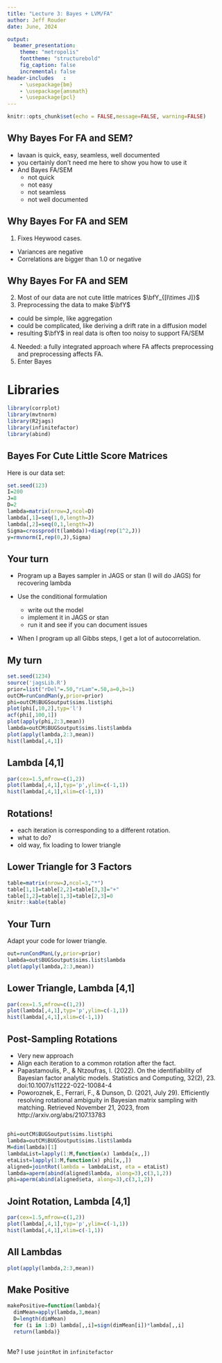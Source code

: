 ```yaml
---
title: "Lecture 3: Bayes + LVM/FA"
author: Jeff Rouder
date: June, 2024

output:
  beamer_presentation:
    theme: "metropolis"
    fonttheme: "structurebold"
    fig_caption: false
    incremental: false
header-includes   :
    - \usepackage{bm}
    - \usepackage{amsmath}
    - \usepackage{pcl}
---
```


```r
knitr::opts_chunk$set(echo = FALSE,message=FALSE, warning=FALSE)
```


## Why Bayes For FA and SEM?

- lavaan is quick, easy, seamless, well documented
- you certainly don't need me here to show you how to use it
- And Bayes FA/SEM
  + not quick
  + not easy
  + not seamless
  + not well documented
  
## Why Bayes For FA and SEM

1. Fixes Heywood cases.
  + Variances are negative
  + Correlations are bigger than 1.0 or negative
  
## Why Bayes For FA and SEM

2. Most of our data are not cute little matrices $\bfY_{[I\times J]}$
3. Preprocessing the data to make $\bfY$
  + could be simple, like aggregation
  + could be complicated, like deriving a drift rate in a diffusion model
  + resulting $\bfY$ in real data is often too noisy to support FA/SEM
4. Needed: a fully integrated approach where FA affects preprocessing and preprocessing affects FA.
5. Enter Bayes


# Libraries

```r
library(corrplot)
library(mvtnorm)
library(R2jags)
library(infinitefactor)
library(abind)
```
## Bayes For Cute Little Score Matrices

Here is our data set:

```r
set.seed(123)
I=200
J=8
D=2
lambda=matrix(nrow=J,ncol=D)
lambda[,1]=seq(1,0,length=J)
lambda[,2]=seq(0,1,length=J)
Sigma=crossprod(t(lambda))+diag(rep(1^2,J))
y=rmvnorm(I,rep(0,J),Sigma)
```

## Your turn

- Program up a Bayes sampler in JAGS or stan (I will do JAGS) for recovering lambda

- Use the conditional formulation 
  + write out the model
  + implement it in JAGS or stan
  + run it and see if you can document issues

- When I program up all Gibbs steps, I get a lot of autocorrelation.  

## My turn

```r
set.seed(1234)
source('jagsLib.R')
prior=list("rDel"=.50,"rLam"=.50,a=0,b=1)
outCM=runCondMan(y,prior=prior)
phi=outCM$BUGSoutput$sims.list$phi
plot(phi[,10,2],typ='l')
acf(phi[,100,1])
plot(apply(phi,2:3,mean))
lambda=outCM$BUGSoutput$sims.list$lambda
plot(apply(lambda,2:3,mean))
hist(lambda[,4,1])
```

## Lambda [4,1]

```r
par(cex=1.5,mfrow=c(1,2))
plot(lambda[,4,1],typ='p',ylim=c(-1,1))
hist(lambda[,4,1],xlim=c(-1,1))
```


## Rotations!

- each iteration is corresponding to a different rotation.
- what to do?
- old way, fix loading to lower triangle

## Lower Triangle for 3 Factors
```r
table=matrix(nrow=J,ncol=3,"*")
table[1,1]=table[2,2]=table[3,3]="+"
table[1,2]=table[1,3]=table[2,3]=0
knitr::kable(table)
```

## Your Turn

Adapt your code for lower triangle.

```r
out=runCondManL(y,prior=prior)
lambda=out$BUGSoutput$sims.list$lambda
plot(apply(lambda,2:3,mean))
```


## Lower Triangle, Lambda [4,1]

```r
par(cex=1.5,mfrow=c(1,2))
plot(lambda[,4,1],typ='p',ylim=c(-1,1))
hist(lambda[,4,1],xlim=c(-1,1))
```

## Post-Sampling Rotations

- Very new approach
- Align each iteration to a common rotation after the fact.
- Papastamoulis, P., & Ntzoufras, I. (2022). On the identifiability of Bayesian factor analytic models. Statistics and Computing, 32(2), 23. doi:10.1007/s11222-022-10084-4
- Poworoznek, E., Ferrari, F., & Dunson, D. (2021, July 29). Efficiently resolving rotational ambiguity in Bayesian matrix sampling with matching. Retrieved November 21, 2023, from http://arxiv.org/abs/2107.13783

##

```r
phi=outCM$BUGSoutput$sims.list$phi
lambda=outCM$BUGSoutput$sims.list$lambda
M=dim(lambda)[1]
lambdaList=lapply(1:M,function(x) lambda[x,,])
etaList=lapply(1:M,function(x) phi[x,,])
aligned=jointRot(lambda = lambdaList, eta = etaList)
lambda=aperm(abind(aligned$lambda, along=3),c(3,1,2))
phi=aperm(abind(aligned$eta, along=3),c(3,1,2))
```

## Joint Rotation, Lambda [4,1]

```r
par(cex=1.5,mfrow=c(1,2))
plot(lambda[,4,1],typ='p',ylim=c(-1,1))
hist(lambda[,4,1],xlim=c(-1,1))
```


## All Lambdas
```r
plot(apply(lambda,2:3,mean))
```

## Make Positive

```r
makePositive=function(lambda){
  dimMean=apply(lambda,3,mean)
  D=length(dimMean)
  for (i in 1:D) lambda[,,i]=sign(dimMean[i])*lambda[,,i]
  return(lambda)}
```

## 

Me? I use `jointRot` in `infinitefactor`

## 
